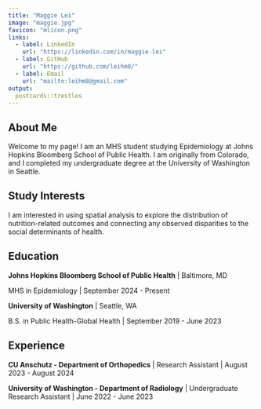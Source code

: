 ```yaml
---
title: "Maggie Lei"
image: "maggie.jpg"
favicon: "mlicon.png"
links:
  - label: LinkedIn
    url: "https://linkedin.com/in/maggie-lei"
  - label: GitHub
    url: "https://github.com/leihm8/"
  - label: Email
    url: "mailto:leihm8@gmail.com"
output:
  postcards::trestles
---
```


## About Me

Welcome to my page! I am an MHS student studying Epidemiology at Johns Hopkins Bloomberg School of Public Health. I am originally from Colorado, and I completed my undergraduate degree at the University of Washington in Seattle. 

## Study Interests

I am interested in using spatial analysis to explore the distribution of nutrition-related outcomes and connecting any observed disparities to the social determinants of health.

## Education

**Johns Hopkins Bloomberg School of Public Health** \| Baltimore, MD

MHS in Epidemiology \| September 2024 - Present

**University of Washington** \| Seattle, WA

B.S. in Public Health-Global Health \| September 2019 - June 2023

## Experience

**CU Anschutz - Department of Orthopedics** \| Research Assistant \| August 2023 - August 2024

**University of Washington - Department of Radiology** \| Undergraduate Research Assistant \| June 2022 - June 2023
